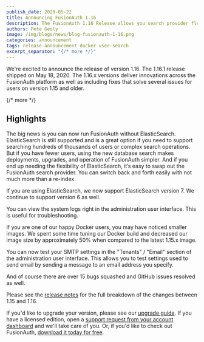 ```yaml
---
publish_date: 2020-05-22 
title: Announcing FusionAuth 1.16
description: The FusionAuth 1.16 Release allows you search provider flexibility, a smaller Docker image and more.
authors: Pete Geoly
image: /img/blogs/news/blog-fusionauth-1-16.png
categories: announcement
tags: release-announcement docker user-search
excerpt_separator: "{/* more */}"
---
```


We're excited to announce the release of version 1.16. The 1.16.1 release shipped on May 18, 2020. The 1.16.x versions deliver innovations across the FusionAuth platform as well as including fixes that solve several issues for users on version 1.15 and older.

{/* more */}

## Highlights

The big news is you can now run FusionAuth without ElasticSearch. ElasticSearch is still supported and is a great option if you need to support searching hundreds of thousands of users or complex search operations. But if you have fewer users, using the new database search makes deployments, upgrades, and operation of FusionAuth simpler. And if you end up needing the flexibility of ElasticSearch, it’s easy to swap out the FusionAuth search provider. You can switch back and forth easily with not much more than a re-index.
 
If you are using ElasticSearch, we now support ElasticSearch version 7. We continue to support version 6 as well.

You can view the system logs right in the administration user interface. This is useful for troubleshooting.
 
If you are one of our happy Docker users, you may have noticed smaller images. We spent some time tuning our Docker build and decreased our image size by approximately 50% when compared to the latest 1.15.x image.

You can now test your SMTP settings in the "Tenants" / "Email" section of the administration user interface. This allows you to test settings used to send email by sending a message to an email address you specify.

And of course there are over 15 bugs squashed and GitHub issues resolved as well. 

Please see the [release notes](/docs/v1/tech/release-notes) for the full breakdown of the changes between 1.15 and 1.16.

If you'd like to upgrade your version, please see our [upgrade guide](/docs/v1/tech/admin-guide/upgrade). If you have a licensed edition, open a <a href="https://account.fusionauth.io/account/support/" target="_blank">support request from your account dashboard</a> and we'll take care of you. Or, if you'd like to check out FusionAuth, [download it today for free](/download).

